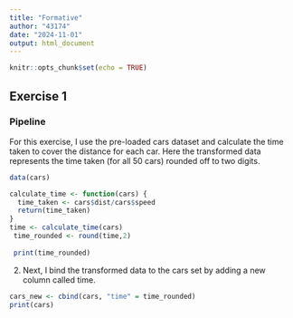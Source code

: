 ```yaml
---
title: "Formative"
author: "43174"
date: "2024-11-01"
output: html_document
---
```


```r
knitr::opts_chunk$set(echo = TRUE)
```

## Exercise 1

### Pipeline

For this exercise, I use the pre-loaded cars dataset and calculate the time taken to cover the distance for each car. Here the transformed data represents the time taken (for all 50 cars) rounded off to two digits.
```r
data(cars)

calculate_time <- function(cars) {
  time_taken <- cars$dist/cars$speed
  return(time_taken)
}
time <- calculate_time(cars)
 time_rounded <- round(time,2)
 
 print(time_rounded)
```
2. Next, I bind the transformed data to the cars set by adding a new column called time.

```r
cars_new <- cbind(cars, "time" = time_rounded)
print(cars)
```

